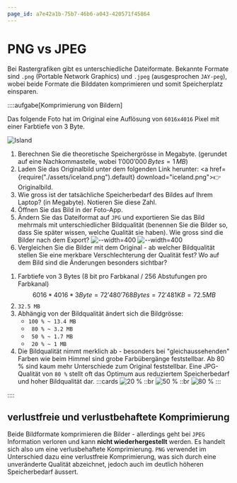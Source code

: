 ```yaml
---
page_id: a7e42a1b-75b7-46b6-a043-420571f45864
---
```


# PNG vs JPEG
Bei Rastergrafiken gibt es unterschiedliche Dateiformate. Bekannte Formate sind `.png` (Portable Network Graphics) und `.jpeg` (ausgesprochen `JAY-peg`), wobei beide Formate die Bilddaten komprimieren und somit Speicherplatz einsparen.

::::aufgabe[Komprimierung von Bildern]
<Answer type="state" id="105c3ff0-820f-4870-b6b5-73d50e7ead4c" />

Das folgende Foto hat im Original eine Auflösung von `6016x4016` Pixel mit einer Farbtiefe von 3 Byte.

![Island](images/iceland.jpg)

1. Berechnen Sie die theoretische Speichergrösse in Megabyte. (gerundet auf eine Nachkommastelle, wobei $1'000'000\,Bytes=1\,MB$)
    <Answer label="Theoretische Grösse [MB]" type="string" id="8e2cca75-fda6-4139-9b42-1868ce7abe1a" solution="72.5" sanitizer={sanitizeNumber()}/>
2. Laden Sie das Originalbild unter dem folgenden Link herunter: <a href={require("./assets/iceland.png").default} download="iceland.png">👉 Originalbild</a>.
3. Wie gross ist der tatsächliche Speicherbedarf des Bildes auf Ihrem Laptop? (in Megabyte). Notieren Sie diese Zahl.
    <Answer label="Bildgrösse [MB]" type="string" id="89b96024-d392-4aae-b1a8-299829973119" />
4. Öffnen Sie das Bild in der Foto-App.
5. Ändern Sie das Dateiformat auf `JPG` und exportieren Sie das Bild mehrmals mit unterschiedlicher Bildqualität (benennen Sie die Bilder so, dass Sie später wissen, welche Qualität sie haben). Wie gross sind die Bilder nach dem Export?
    ![--width=400](./images/image-change-size.jpg)
    ![--width=400](./images/image-change-quality.jpg)
    <Answer label="Bei 100 % [MB]" type="string" id="1e2b37f0-b77c-4637-877f-9f4b7a610268" />
    <Answer label="Bei 80 % [MB]" type="string" id="d65894c6-65c7-491b-893e-a540a1c5a580" />
    <Answer label="Bei 50 % [MB]" type="string" id="d65894c6-65c7-491b-893e-a540a1c5a580" />
    <Answer label="Bei 20 % [MB]" type="string" id="8819c966-aa58-4ff6-8513-ec72e801ea0a" />
6. Vergleichen Sie die Bilder mit dem Original - ab welcher Bildqualität stellen Sie eine merkbare Verschlechterung der Qualität fest? Wo auf dem Bild sind die Änderungen besonders sichtbar?
    <Answer type="text" id="6f65fe0a-cc89-4caa-966b-09cde921a3b1" />

<Solution id="adf65f6c-0892-4249-8786-1719c06d9275">

1. Farbtiefe von 3 Bytes (8 bit pro Farbkanal / 256 Abstufungen pro Farbkanal)
    $$
    6016 * 4016 * 3 Byte = 72'480'768 Bytes = 72'481 KB = 72.5 MB
    $$
3. `32.5 MB`
5. Abhängig von der Bildqualität ändert sich die Bildgrösse:
    - `100 % ~ 13.4 MB`
    - ` 80 % ~ 3.2 MB`
    - ` 50 % ~ 1.7 MB`
    - ` 20 % ~ 1 MB`
6.  Die Bildqualität nimmt merklich ab - besonders bei "gleichaussehenden" Farben wie beim Himmel sind grobe Farbübergänge feststellbar. Ab 80 % sind kaum mehr Unterschiede zum Original feststellbar. Eine JPG-Qualität von `80 %` stellt oft das Optimum aus reduziertem Speicherbedarf und hoher Bildqualität dar. 
    :::cards
    ![20 %](./images/quality-20.jpg)
    ::br
    ![50 %](./images/quality-50.jpg)
    ::br
    ![80 %](./images/quality-80.jpg)
    :::
</Solution>
::::


## verlustfreie und verlustbehaftete Komprimierung

Beide Bildformate komprimieren die Bilder - allerdings geht bei `JPEG` Information verloren und kann **nicht wiederhergestellt** werden. Es handelt sich also um eine verlusbehaftete Komprimierung. `PNG` verwendet im Unterschied dazu eine verlustfreie Komprimierung, was sich durch eine unveränderte Qualität abzeichnet, jedoch auch im deutlich höheren Speicherbedarf äussert.